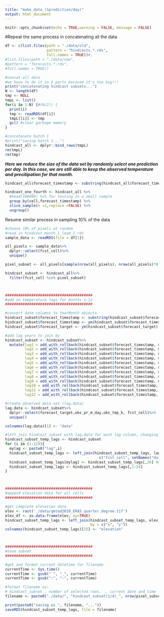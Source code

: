 ```yaml
---
title: "make_data_(1prediction/day)"
output: html_document
---
```


```r
knitr::opts_chunk$set(echo = TRUE,warning = FALSE, message = FALSE)
```

#Repeat the same process in concatenating all the data 
```r
df <- c(list.files(path = "./data/old",
                   pattern = "hindcasts.*.rds",
                   full.names = TRUE))#,
#list.files(path = "./data/new",
#pattern = "forecasts.*.rds",
#full.names = TRUE))

#concat all data
#we have to do it in 2 parts because it's too big!!!
print("concatenating hindcast subsets...")
N <- length(df)
tmp <- NULL
tmpL <- list()
for(i in 1:N) {#(N/2)) {
  print(i)
  tmp <- readRDS(df[i])
  tmpL[[i]] <- tmp
  gc() #clear garbage memory
}

#concatenate batch 1
#print("saving batch 1...")
hindcast_all <- dplyr::bind_rows(tmpL)
rm(tmpL)
rm(tmp)
```

***Here we reduce the size of the data set by randomly select one prediction per day. In this case, we are still able to keep the observed temperature and precitipation for that month. ***
```r
hindcast_all$forecast_timestamp <- substring(hindcast_all$forecast_timestamp, 1,8)

hindcast_one_fourth <- hindcast_all %>% 
  #head(100000) %>% for testing in a small sample
  group_by(cell,forecast_timestamp) %>% 
  slice_sample(n =1,replace =FALSE) %>% 
  ungroup() 

```

Resume similar process in sampling 10% of the data 
```r
#choose 10% of pixels at random
#read in hindcast_month_1_lead_1.rds
sample_data <- readRDS(file = df[1])

all_pixels <- sample_data%>%
  dplyr::select(fcst_cell)%>%
  unique()

pixel_subset <- all_pixels[sample(nrow(all_pixels), nrow(all_pixels)*0.1), ]

hindcast_subset <- hindcast_all%>%
  filter(fcst_cell %in% pixel_subset)



########################################
#add on temperature lags for months 1-12
########################################

#convert date columns to YearMonth objects
hindcast_subset$forecast_timestamp <- substring(hindcast_subset$forecast_timestamp, 1, 6)
hindcast_subset$forecast_timestamp <- ym(hindcast_subset$forecast_timestamp)
hindcast_subset$forecast_target <- ym(hindcast_subset$forecast_target)

#add lag years to join by
hindcast_subset <- hindcast_subset%>%
  mutate(lag1 = add_with_rollback(hindcast_subset$forecast_timestamp, months(-1)),
         lag2 = add_with_rollback(hindcast_subset$forecast_timestamp, months(-2)),
         lag3 = add_with_rollback(hindcast_subset$forecast_timestamp, months(-3)),
         lag4 = add_with_rollback(hindcast_subset$forecast_timestamp, months(-4)),
         lag5 = add_with_rollback(hindcast_subset$forecast_timestamp, months(-5)),
         lag6 = add_with_rollback(hindcast_subset$forecast_timestamp, months(-6)),
         lag7 = add_with_rollback(hindcast_subset$forecast_timestamp, months(-7)),
         lag8 = add_with_rollback(hindcast_subset$forecast_timestamp, months(-8)),
         lag9 = add_with_rollback(hindcast_subset$forecast_timestamp, months(-9)),
         lag10 = add_with_rollback(hindcast_subset$forecast_timestamp, months(-10)),
         lag11 = add_with_rollback(hindcast_subset$forecast_timestamp, months(-11)),
         lag12 = add_with_rollback(hindcast_subset$forecast_timestamp, months(-12)))

#create observed data set (lag.data)
lag.data <- hindcast_subset%>%
  dplyr::select(forecast_target,obs_pr_m_day,obs_tmp_k, fcst_cell)%>%
  unique()

colnames(lag.data)[1] <- "date"

#left_join hindcast_subset with lag.data for each lag column, changing lagi to observed temp
hindcast_subset_temp_lags <- hindcast_subset
for (i in (1:12)){
  mylag <- paste0("lag",i)
  hindcast_subset_temp_lags <- left_join(hindcast_subset_temp_lags, lag.data, by = 
                                           c("fcst_cell", setNames("date", mylag)))
  hindcast_subset_temp_lags[mylag] <- hindcast_subset_temp_lags[,26] #grab observed temp column
  hindcast_subset_temp_lags <- hindcast_subset_temp_lags[,1:24]
}



########################################
#append elevation data for all cells
########################################

#get complete elevation data
elev <- rast('./data/gmted2010_ERA5_quarter_degree.tif')
elev_df <- as.data.frame(elev, xy=TRUE)
hindcast_subset_temp_lags <- left_join(hindcast_subset_temp_lags, elev_df, 
                                       by = c("x", "y"))
colnames(hindcast_subset_temp_lags)[25] <- "elevation" 



########################################
#save subset
########################################

#get and format current datetime for filename
currentTime <- Sys.time()
currentTime <- gsub(" ", "_", currentTime)
currentTime <- gsub(":", "-", currentTime)

#format filename as:
# hindcast_subset_, number of selected rows, _, current date and time
filename <- paste0("./data/", "hindcast_subset(1/4)_", nrow(pixel_subset), "_", currentTime)

print(paste0("saving as ", filename, "..."))
saveRDS(hindcast_subset_temp_lags, file = filename)
```


